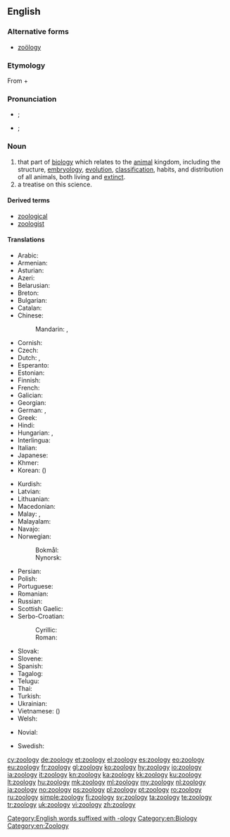 ==English==
{{wikipedia}}
{{wikiversity lecture}}

===Alternative forms===
* [[zoölogy]]

===Etymology===
From {{etyl|grc|en}} {{term|ζῷον||tr=zōon|lang=grc|animal|sc=polytonic}} + {{term|λόγος||tr=logos|lang=grc|knowledge|sc=polytonic}}

===Pronunciation===
* {{a|UK}} {{IPA|/zəʊˈɒlədʒi/|lang=en}}; {{qualifier|non standard}} {{IPA|/zuː.ˈɒ.lɒ.dʒi/|lang=en}}
* {{a|US}} {{IPA|/zoʊˈɑlədʒi/|lang=en}}; {{qualifier|non standard}} {{IPA|/zuˈɑlədʒi/|lang=en}}

===Noun===
{{en-noun|zoologies}}

# that part of [[biology]] which relates to the [[animal]] kingdom, including the structure, [[embryology]], [[evolution]], [[classification]], habits, and distribution of all animals, both living and [[extinct]].
# a treatise on this science.

====Derived terms====
* [[zoological]]
* [[zoologist]]

====Translations====
{{trans-top|science that studies the animal kingdom}}
* Arabic: {{t|ar|علم الحيوان|m|tr=ʿilm al-ḥayawān}}
* Armenian: {{t|hy|կենդանաբանություն}}
* Asturian: {{t|ast|zooloxía|f}}
* Azeri: {{t|az|zoologiya}}
* Belarusian: {{t|be|заалогія|f}}
* Breton: {{t+|br|loenoniezh|f}}
* Bulgarian: {{t+|bg|зоология|f}}
* Catalan: {{t+|ca|zoologia|f}}
* Chinese:
*: Mandarin: {{t|cmn|動物學|sc=Hani}}, {{t+|cmn|动物学|tr=dòngwùxué|sc=Hani}}
* Cornish: {{t|kw|milionieth|f}}
* Czech: {{t+|cs|zoologie|f}}
* Dutch: {{t+|nl|zoölogie}}, {{t+|nl|dierkunde}}
* Esperanto: {{t|eo|zoologio}}
* Estonian: {{t+|et|zooloogia}}
* Finnish: {{t+|fi|eläintiede}}
* French: {{t+|fr|zoologie|f}}
* Galician: {{t+|gl|zooloxía|f}}
* Georgian: {{t|ka|ზოოლოგია}}
* German: {{t+|de|Zoologie|f}}, {{t|de|Tierkunde|f}}
* Greek: {{t+|el|ζωολογία|f}}
* Hindi: {{t|hi|प्राणि विज्ञान|m|tr=prāṇi vijgyān|sc=Deva}}
* Hungarian: {{t+|hu|állattan}}, {{t+|hu|zoológia}}
* Interlingua: {{t+|ia|zoologia}}
* Italian: {{t+|it|zoologia|f}}
* Japanese: {{t+|ja|動物学|tr=どうぶつがく, dōbutsugaku}}
* Khmer: {{t|km|សត្វវិទ្យា|tr=sat vityie|sc=Khmr}}
* Korean: {{t+|ko|동물학|tr=dongmurhak}} ({{t+|ko|動物學}})
{{trans-mid}}
* Kurdish: {{t+|ku|ajalnasî|f|sc=Latn}}
* Latvian: {{t|lv|zooloģija|f}}
* Lithuanian: {{t+|lt|zoologija|f}}
* Macedonian: {{t|mk|зоологија|f}}
* Malay: {{t|ms|kaji haiwan}}, {{t|ms|zoologi}}
* Malayalam: {{t|ml|ജന്തുശാസ്ത്രം|sc=Mlym|tr=jantuśāstraṁ}}
* Navajo: {{t|nv|naaldeehii naalkaah}}
* Norwegian: 
*: Bokmål: {{t+|nb|zoologi|m}}
*: Nynorsk: {{t|nn|zoologi|m}}
* Persian: {{t+|fa|جانورشناسی|tr=jânvar-šenâsi}}
* Polish: {{t+|pl|zoologia|f}}
* Portuguese: {{t+|pt|zoologia|f}}
* Romanian: {{t+|ro|zoologie|f}}
* Russian: {{t+|ru|зоология|f}}
* Scottish Gaelic: {{t|gd|ainmh-eòlas|m}}
* Serbo-Croatian:
*: Cyrillic: {{t|sh|зоологија|f}}
*: Roman: {{t|sh|zoologija|f}}
* Slovak: {{t|sk|zoológia|f}}
* Slovene: {{t+|sl|zoologija|f}}
* Spanish: {{t+|es|zoología|f}}
* Tagalog: {{t|tl|dalubhayupan}}
* Telugu: {{t+|te|జంతుశాస్త్రము|tr=jantuśāstramu}}
* Thai: {{t|th|สัตววิทยา|tr=sàt wíttáyaa|sc=Thai}}
* Turkish: {{t+|tr|zooloji}}
* Ukrainian: {{t+|uk|зоологія|f}}
* Vietnamese: {{t+|vi|động vật học}} ({{t|vi|動物學}})
* Welsh: {{t+|cy|sŵoleg|f}}
{{trans-bottom}}

{{checktrans-top}}
* Novial: {{t-check|nov|soologia}}
{{trans-mid}}
* Swedish: {{t+check|sv|zoologi|c}}
{{trans-bottom}}

[[Category:English words suffixed with -ology]]
[[Category:en:Biology]]
[[Category:en:Zoology]]

[[cy:zoology]]
[[de:zoology]]
[[et:zoology]]
[[el:zoology]]
[[es:zoology]]
[[eo:zoology]]
[[eu:zoology]]
[[fr:zoology]]
[[gl:zoology]]
[[ko:zoology]]
[[hy:zoology]]
[[io:zoology]]
[[ia:zoology]]
[[it:zoology]]
[[kn:zoology]]
[[ka:zoology]]
[[kk:zoology]]
[[ku:zoology]]
[[lt:zoology]]
[[hu:zoology]]
[[mk:zoology]]
[[ml:zoology]]
[[my:zoology]]
[[nl:zoology]]
[[ja:zoology]]
[[no:zoology]]
[[ps:zoology]]
[[pl:zoology]]
[[pt:zoology]]
[[ro:zoology]]
[[ru:zoology]]
[[simple:zoology]]
[[fi:zoology]]
[[sv:zoology]]
[[ta:zoology]]
[[te:zoology]]
[[tr:zoology]]
[[uk:zoology]]
[[vi:zoology]]
[[zh:zoology]]